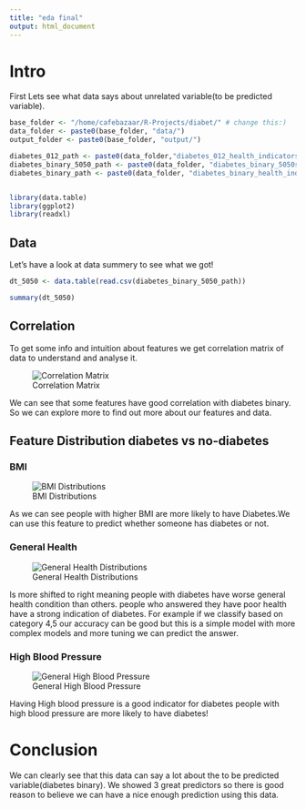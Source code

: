 ```yaml
---
title: "eda final"
output: html_document
---
```


# Intro

First Lets see what data says about unrelated variable(to be predicted variable).

```r
base_folder <- "/home/cafebazaar/R-Projects/diabet/" # change this:)
data_folder <- paste0(base_folder, "data/")
output_folder <- paste0(base_folder, "output/")

diabetes_012_path <- paste0(data_folder,"diabetes_012_health_indicators_BRFSS2015.csv")
diabetes_binary_5050_path <- paste0(data_folder, "diabetes_binary_5050split_health_indicators_BRFSS2015.csv")
diabetes_binary_path <- paste0(data_folder, "diabetes_binary_health_indicators_BRFSS2015.csv")


library(data.table)
library(ggplot2)
library(readxl)
```

## Data

Let's have a look at data summery to see what we got!

```r
dt_5050 <- data.table(read.csv(diabetes_binary_5050_path))

summary(dt_5050)
```


## Correlation
To get some info and intuition about features we get correlation matrix of data to understand and analyse it.

![Correlation Matrix](output/cor-matrix.png)

We can see that some features have good correlation with diabetes binary. So we can explore more to find out more about our features and data.

## Feature Distribution diabetes vs no-diabetes

### BMI
![BMI Distributions](output/BMI-distribution.png)


As we can see people with higher BMI are more likely to have Diabetes.We can use this feature to predict whether someone has diabetes or not.

### General Health
![General Health Distributions](output/General-health-distribution.png)


Is more shifted to right meaning people with diabetes have worse general health condition than others. people who answered they have poor health have a strong indication of diabetes. For example if we classify based on category 4,5 our accuracy can be good but this is a simple model with more complex models and more tuning we can predict the answer.

### High Blood Pressure

![General High Blood Pressure](output/High-Blood-Pressure-distribution.png)


Having High blood pressure is a good indicator for diabetes people with high blood pressure are more likely to have diabetes!



# Conclusion

We can clearly see that this data can say a lot about the to be predicted variable(diabetes binary). We showed 3 great predictors so there is good reason to believe we can have a nice enough prediction using this data.